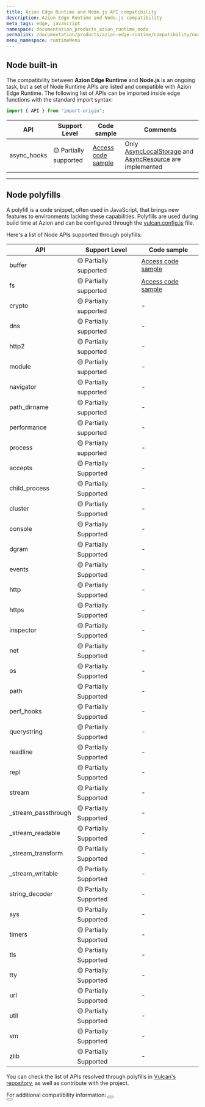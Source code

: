 ```yaml
---
title: Azion Edge Runtime and Node.js API compatibility
description: Azion Edge Runtime and Node.js compatibility
meta_tags: edge, javascript
namespace: documentation_products_azion_runtime_node
permalink: /documentation/products/azion-edge-runtime/compatibility/node/
menu_namespace: runtimeMenu
---
```



## Node built-in

The compatibility between **Azion Edge Runtime** and **Node.js** is an ongoing task, but a set of Node Runtime APIs are listed and compatible with Azion Edge Runtime. The following list of APIs can be imported inside edge functions with the standard import syntax:

```js
import { API } from "import-origin";
```

| API | Support Level | Code sample  | Comments |
|---------|---------------|----------|-------------|
| async_hooks | 🟡 Partially supported | [Access code sample](https://github.com/aziontech/azion-samples/tree/dev/samples/node-async-hooks) | Only [AsyncLocalStorage](https://nodejs.org/api/async_context.html#class-asynclocalstorage) and [AsyncResource](https://nodejs.org/api/async_hooks.html#class-asyncresource) are implemented |

---

## Node polyfills

A polyfill is a code snippet, often used in JavaScript, that brings new features to environments lacking these capabilities. Polyfills are used during build time at Azion and can be configured through the [vulcan.config.js](/en/documentation/devtools/vulcan/config/) file.

Here's a list of Node APIs supported through polyfills:

| API | Support Level | Code sample |
|---------|---------------|-------------|
| buffer | 🟡 Partially supported | [Access code sample](https://github.com/aziontech/azion-samples/tree/dev/samples/polyfills/buffer) |
| fs | 🟡 Partially supported | [Access code sample](https://github.com/aziontech/azion-samples/tree/dev/samples/polyfills/fs) | 
| crypto | 🟡 Partially supported | - | 
| dns | 🟡 Partially supported | - | 
| http2 | 🟡 Partially supported | - | 
| module | 🟡 Partially supported | - | 
| navigator | 🟡 Partially supported | - | 
| path_dirname | 🟡 Partially supported | - | 
| performance | 🟡 Partially supported | - | 
| process | 🟡 Partially supported | - |
| accepts | 🟡 Partially Supported | - |
| child_process | 🟡 Partially Supported | - |
| cluster | 🟡 Partially Supported | - |
| console | 🟡 Partially Supported | - |
| dgram | 🟡 Partially Supported | - |
| events | 🟡 Partially Supported | - |
| http | 🟡 Partially Supported | - |
| https | 🟡 Partially Supported | - |
| inspector | 🟡 Partially Supported | - |
| net | 🟡 Partially Supported | - |
| os | 🟡 Partially Supported | - |
| path | 🟡 Partially Supported | - |
| perf_hooks | 🟡 Partially Supported | - |
| querystring | 🟡 Partially Supported | - |
| readline | 🟡 Partially Supported | - |
| repl | 🟡 Partially Supported | - |
| stream | 🟡 Partially Supported | - |
| _stream_passthrough | 🟡 Partially Supported | - |
| _stream_readable | 🟡 Partially Supported | - |
| _stream_transform | 🟡 Partially Supported | - |
| _stream_writable | 🟡 Partially Supported | - |
| string_decoder | 🟡 Partially Supported | - |
| sys | 🟡 Partially Supported | - |
| timers | 🟡 Partially Supported | - |
| tls | 🟡 Partially Supported | - |
| tty | 🟡 Partially Supported | - |
| url | 🟡 Partially Supported | - |
| util | 🟡 Partially Supported | - |
| vm | 🟡 Partially Supported | - |
| zlib | 🟡 Partially Supported | - |

You can check the list of APIs resolved through polyfills in [Vulcan's repository](https://github.com/aziontech/vulcan/blob/main/lib/build/bundlers/polyfills/polyfills-manager.js), as well as contribute with the project.


For additional compatibility information:
<Button href="/en/documentation/products/edge-application/edge-functions/runtime-apis/javascript/" text="go to supported Web APIs" variant="secondary" target="_blank"></Button>
<br />
<Button href="/en/documentation/products/devtools/azion-edge-runtime/frameworks-compatibility/" text="go to supported Web Frameworks" variant="secondary" target="_blank"></Button>